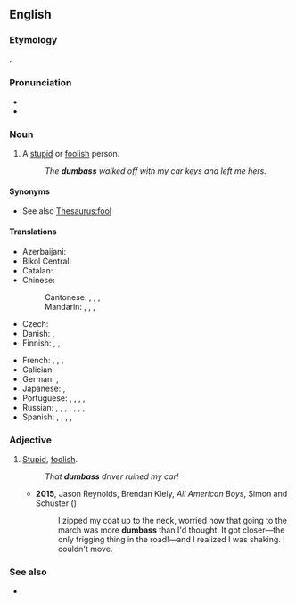 {{also|dumb-ass|dumb ass}}
==English==

===Etymology===
{{compound|en|dumb|ass}}.

===Pronunciation===
* {{IPA|en|/ˈdʌm.æs/}}
* {{audio|en|LL-Q1860 (eng)-Vealhurl-dumbass.wav|Audio (RP)}}

===Noun===
{{en-noun}}

# {{lb|en|US|vulgar|slang}} A [[stupid]] or [[foolish]] person.
#: ''The '''dumbass''' walked off with my car keys and left me hers.''

====Synonyms====
* See also [[Thesaurus:fool]]

====Translations====
{{trans-top|stupid or foolish person}}
* Azerbaijani: {{t|az|gicdıllaq}} {{qualifier|vulgar}}
* Bikol Central: {{t+|bcl|patal}}
* Catalan: {{t+|ca|ninot|m}}
* Chinese:
*: Cantonese: {{t|yue|傻仔|tr=so4 zai2|sc=Hani}}, {{t|yue|戇鳩|sc=Hani}}, {{t|yue|戆鸠|tr=ngong6 gau1|sc=Hani}}, {{t|yue|蠢才|tr=ceon2 coi4|sc=Hani}}
*: Mandarin: {{t+|cmn|蠢才|tr=chǔncái|sc=Hani}}, {{t+|cmn|蠢驢|sc=Hani}}, {{t+|cmn|蠢驴|tr=chǔnlǘ|sc=Hani}}, {{t+|cmn|傻屄|tr=shǎbī|sc=Hani}} {{qualifier|vulgar}}
* Czech: {{t+|cs|blbec|m}}
* Danish: {{t|da|dummerik|c}}, {{t|da|dummernik|c}}
* Finnish: {{t+|fi|tollo}}, {{t+|fi|tyhmä}}, {{t|fi|molopää}} {{qualifier|vulgar}}
{{trans-mid}}
* French: {{t+|fr|abruti|m}}, {{t+|fr|crétin|m}}, {{t+|fr|andouille|f}}, {{t+|fr|tête de nœud|f}}
* Galician: {{t|gl|apirolado}}
* German: {{t+|de|Blödmann|m}}, {{t+|de|Trottel|m}}
* Japanese: {{t|ja|アホ|tr=aho|sc=Jpan}}, {{t+|ja|馬鹿|tr=baka}}
* Portuguese: {{t+|pt|torpe}}, {{t+|pt|tonto|m}}, {{t+|pt|burro|m}}, {{t+|pt|asno|m}}, {{t+|pt|mula|f}}
* Russian: {{t+|ru|тупи́ца|m|f}}, {{t+|ru|приду́рок|m}}, {{t+|ru|деби́л|m}}, {{t+|ru|долбоёб|m}} {{qualifier|vulgar}}, {{t+|ru|муда́к|m}} {{qualifier|vulgar}}, {{t+|ru|муди́ло|n}} {{qualifier|vulgar}}, {{t+|ru|ебла́н|m}} {{qualifier|vulgar}}, {{t+|ru|мудозво́н|m}} {{qualifier|vulgar}}
* Spanish: {{t+|es|torpe|m}}, {{t|es|tontón|m}}, {{t+|es|tarado|m}}, {{t+|es|gilipollas|n}}, {{t+|es|pendejo}}
{{trans-bottom}}

===Adjective===
{{en-adj|more|dumberass|sup2=dumbestass}}

# {{lb|en|US|vulgar|slang}} [[stupid|Stupid]], [[foolish]].
#: ''That '''dumbass''' driver ruined my car!''
#* '''2015''', Jason Reynolds, Brendan Kiely, ''All American Boys'', Simon and Schuster ({{ISBN|9781481463355}})
#*: I zipped my coat up to the neck, worried now that going to the march was more '''dumbass''' than I&#39;d thought. It got closer—the only frigging thing in the road!—and I realized I was shaking. I couldn&#39;t move.

===See also===
* {{l|en|hard-ass}}